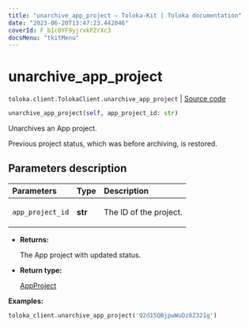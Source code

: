 ```yaml
---
title: "unarchive_app_project — Toloka-Kit | Toloka documentation"
date: "2023-06-20T13:47:23.442046"
coverId: F_bIcOYF9yjrxkPZrXc3
docsMenu: "tkitMenu"
---
```


# unarchive_app_project

`toloka.client.TolokaClient.unarchive_app_project` | [Source code](https://github.com/Toloka/toloka-kit/blob/v1.2.0/src/client/__init__.py#L3822)

```python
unarchive_app_project(self, app_project_id: str)
```

Unarchives an App project.

Previous project status, which was before archiving, is restored.

## Parameters description

| Parameters | Type | Description |
| :----------| :----| :-----------|
`app_project_id`|**str**|<p>The ID of the project.</p>

* **Returns:**

  The App project with updated status.

* **Return type:**

  [AppProject](/docs/toloka-kit/reference/toloka.client.app.AppProject)

**Examples:**

```python
toloka_client.unarchive_app_project('Q2d15QBjpwWuDz8Z321g')
```